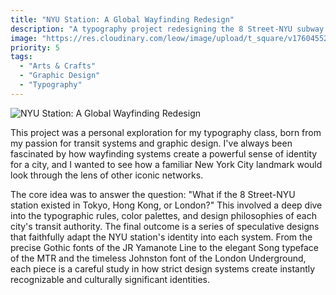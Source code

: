 ```yaml
---
title: "NYU Station: A Global Wayfinding Redesign"
description: "A typography project redesigning the 8 Street-NYU subway station in the iconic styles of Tokyo, Hong Kong, and London's transit systems."
image: "https://res.cloudinary.com/leow/image/upload/t_square/v1760455235/project/arts-and-crafts/mta-redesign_flu01z.png"
priority: 5
tags:
  - "Arts & Crafts"
  - "Graphic Design"
  - "Typography"
---
```



<Image
  src="https://res.cloudinary.com/leow/image/upload/v1760455235/project/arts-and-crafts/mta-redesign_flu01z.png"
  alt="NYU Station: A Global Wayfinding Redesign"
  width={1496}
  height={2117}
  loading="eager"
  class="w-full"
/>

This project was a personal exploration for my typography class, born from my passion for transit systems and graphic design. I've always been fascinated by how wayfinding systems create a powerful sense of identity for a city, and I wanted to see how a familiar New York City landmark would look through the lens of other iconic networks.

The core idea was to answer the question: "What if the 8 Street-NYU station existed in Tokyo, Hong Kong, or London?" This involved a deep dive into the typographic rules, color palettes, and design philosophies of each city's transit authority. The final outcome is a series of speculative designs that faithfully adapt the NYU station's identity into each system. From the precise Gothic fonts of the JR Yamanote Line to the elegant Song typeface of the MTR and the timeless Johnston font of the London Underground, each piece is a careful study in how strict design systems create instantly recognizable and culturally significant identities.
